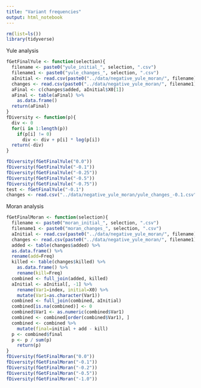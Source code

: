 ```yaml
---
title: "Variant frequencies"
output: html_notebook
---
```


```r
rm(list=ls())
library(tidyverse)
```

Yule analysis
```r
fGetFinalYule <- function(selection){
  filename <- paste0("yule_initial_", selection, ".csv")
  filename1 <- paste0("yule_changes_", selection, ".csv")
  aInitial <- read.csv(paste0("../data/negative_yule_moran/", filename))
  changes <- read.csv(paste0("../data/negative_yule_moran/", filename1))[-1, ]
  aFinal <- c(changes$added, aInitial$X0[1])
  aFinal <- table(aFinal) %>%
    as.data.frame()
  return(aFinal)
}
fDiversity <- function(p){
  div <- 0
  for(i in 1:length(p))
    if(p[i] != 0)
      div <- div + p[i] * log(p[i])
  return(-div)
}

fDiversity(fGetFinalYule("0.0"))
fDiversity(fGetFinalYule("-0.1"))
fDiversity(fGetFinalYule("-0.25"))
fDiversity(fGetFinalYule("-0.5"))
fDiversity(fGetFinalYule("-0.75"))
test <- fGetFinalYule("-0.1")
changes <- read.csv("../data/negative_yule_moran/yule_changes_-0.1.csv")
```

Moran analysis
```r
fGetFinalMoran <- function(selection){
  filename <- paste0("moran_initial_", selection, ".csv")
  filename1 <- paste0("moran_changes_", selection, ".csv")
  aInitial <- read.csv(paste0("../data/negative_yule_moran/", filename))
  changes <- read.csv(paste0("../data/negative_yule_moran/", filename1))[-1, ]
  added <- table(changes$added) %>%
  as.data.frame() %>%
  rename(add=Freq)
  killed <- table(changes$killed) %>%
    as.data.frame() %>%
    rename(kill=Freq)
  combined <- full_join(added, killed)
  aInitial <- aInitial[, -1] %>%
    rename(Var1=index, initial=X0) %>%
    mutate(Var1=as.character(Var1))
  combined <- full_join(combined, aInitial)
  combined[is.na(combined)] <- 0
  combined$Var1 <- as.numeric(combined$Var1)
  combined <- combined[order(combined$Var1), ]
  combined <- combined %>% 
    mutate(final=initial + add - kill)
  p <- combined$final
  p <- p / sum(p)
    return(p)
}
fDiversity(fGetFinalMoran("0.0"))
fDiversity(fGetFinalMoran("-0.1"))
fDiversity(fGetFinalMoran("-0.2"))
fDiversity(fGetFinalMoran("-0.5"))
fDiversity(fGetFinalMoran("-1.0"))

```

